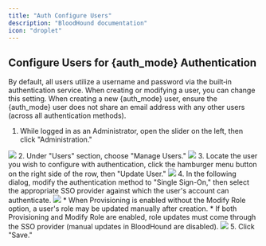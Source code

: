 ```yaml
---
title: "Auth Configure Users"
description: "BloodHound documentation"
icon: "droplet"
---
```


## Configure Users for {auth_mode} Authentication

By default, all users utilize a username and password via the built‑in authentication service. When creating or modifying a user, you can change this setting. When creating a new {auth_mode} user, ensure the {auth_mode} user does not share an email address with any other users (across all authentication methods).

1.  While logged in as an Administrator, open the slider on the left, then click "Administration."
<Frame>
  <img src="/images/sso/select_administration.png"/>
</Frame>
2.  Under "Users" section, choose "Manage Users."
<Frame>
  <img src="/images/sso/select_manage_users.png"/>
</Frame>
3.  Locate the user you wish to configure with authentication, click the hamburger menu button on the right side of the row, then "Update User."
<Frame>
  <img src="/images/sso/user_hamburger.png"/>
</Frame>
4.  In the following dialog, modify the authentication method to "Single Sign-On," then select the appropriate SSO provider against which the user's account can authenticate.
<Frame>
  <img src="/images/sso/update_user_no_provision.png"/>
</Frame>
 * When Provisioning is enabled without the Modify Role option, a user's role may be updated manually after creation.
 * If both Provisioning and Modify Role are enabled, role updates must come through the SSO provider (manual updates in BloodHound are disabled).
<Frame>
  <img src="/images/sso/update_user_with_provision.png"/>
</Frame>
5.  Click "Save."
